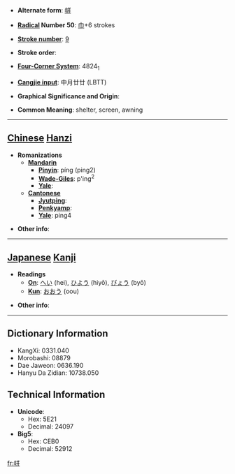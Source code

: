 * '''Alternate form''': [[帲]]

* '''[[Wiktionary:Chinese radical index| Radical]] Number 50''': [[Wiktionary:Chinese radical index 巾|巾]]+6 strokes

* '''[[Wiktionary:Chinese total strokes index|Stroke number]]''': [[Wiktionary:Chinese total strokes index 9|9]]

* '''Stroke order''': 

* '''[[Wiktionary:Chinese four corner index|Four-Corner System]]''': 4824<sub>1</sub>

* '''[[Wiktionary:Chinese Cangjie index|Cangjie input]]''': 中月廿廿 (LBTT)

* '''Graphical Significance and Origin''': 

* '''Common Meaning''': shelter, screen, awning

----

== [[Chinese]] [[Hanzi]] ==

* '''Romanizations'''
** '''[[Mandarin]]'''
*** '''[[Pinyin]]''': píng (ping2)
*** '''[[Wade-Giles]]''': p'ing<sup>2</sup>
*** '''[[Yale]]''': 
** '''[[Cantonese]]'''
*** '''[[Jyutping]]''':
*** '''[[Penkyamp]]''': 
*** '''[[Yale]]''': ping4

* '''Other info''': 

----

== [[Japanese]] [[Kanji]] ==

* '''Readings'''
** '''[[On]]''': [[へい]] (hei), [[ひよう]] (hiyō), [[びょう]] (byō)
** '''[[Kun]]''': [[おおう]] (oou)

* '''Other info''':  

----

== Dictionary Information ==

* KangXi: 0331.040
* Morobashi: 08879
* Dae Jaweon: 0636.190
* Hanyu Da Zidian: 10738.050

== Technical Information ==

* '''Unicode''':
** Hex: 5E21
** Decimal: 24097
* '''Big5''':
** Hex: CEB0
** Decimal: 52912

[[fr:帡]]